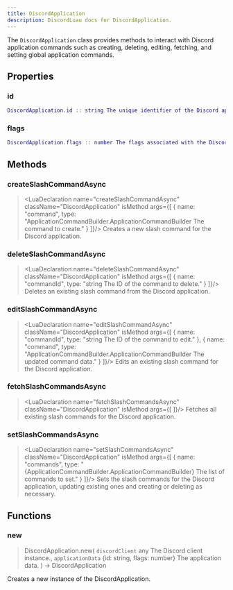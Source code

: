 ```yaml
---
title: DiscordApplication
description: DiscordLuau docs for DiscordApplication.
---
```

[//]: # (This file was automatically compiled through the Generator luau code under this repository)
[//]: # (if you want to edit the documentation of discord-luau, please write changes)
[//]: # (to the discord-luau repository itself, we extract the comments from discord-luau and translate)
[//]: # (them into markdown files that Nextra can interpret!)

[//]: # (----- DOCUMENT IMPORTS ----- )


[//]: # (----- DOCUMENT DESCRIPTION ----- )

The `DiscordApplication` class provides methods to interact with Discord application commands such as creating, deleting, editing, fetching, and setting global application commands.

[//]: # (----- DOCUMENT PROPERTIES ----- )

## Properties

### id

 ```lua
 DiscordApplication.id :: string The unique identifier of the Discord application.
```

### flags

 ```lua
 DiscordApplication.flags :: number The flags associated with the Discord application.
```


[//]: # (----- DOCUMENT METHODS ----- )

## Methods

### createSlashCommandAsync

> <LuaDeclaration name="createSlashCommandAsync" className="DiscordApplication" isMethod args={[ { name: "command", type: "ApplicationCommandBuilder.ApplicationCommandBuilder The command to create." } ]}/>
Creates a new slash command for the Discord application.
### deleteSlashCommandAsync

> <LuaDeclaration name="deleteSlashCommandAsync" className="DiscordApplication" isMethod args={[ { name: "commandId", type: "string The ID of the command to delete." } ]}/>
Deletes an existing slash command from the Discord application.
### editSlashCommandAsync

> <LuaDeclaration name="editSlashCommandAsync" className="DiscordApplication" isMethod args={[ { name: "commandId", type: "string The ID of the command to edit." }, { name: "command", type: "ApplicationCommandBuilder.ApplicationCommandBuilder The updated command data." } ]}/>
Edits an existing slash command for the Discord application.
### fetchSlashCommandsAsync

> <LuaDeclaration name="fetchSlashCommandsAsync" className="DiscordApplication" isMethod args={[  ]}/>
Fetches all existing slash commands for the Discord application.
### setSlashCommandsAsync

> <LuaDeclaration name="setSlashCommandsAsync" className="DiscordApplication" isMethod args={[ { name: "commands", type: "{ApplicationCommandBuilder.ApplicationCommandBuilder} The list of commands to set." } ]}/>
Sets the slash commands for the Discord application, updating existing ones and creating or deleting as necessary.

[//]: # (----- DOCUMENT FUNCTIONS ----- )

## Functions

### new

> DiscordApplication.new( `discordClient` any The Discord client instance., `applicationData` \{id: string, flags: number} The application data. ) ->  DiscordApplication 

Creates a new instance of the DiscordApplication.

